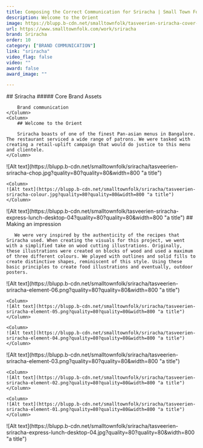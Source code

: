 ```yaml
---
title: Composing the Correct Communication for Sriracha | Small Town Folk — Small Town Folk
description: Welcome to the Orient 
image: https://blupp.b-cdn.net/smalltownfolk/tasveerien-sriracha-cover-desktop-02.jpg?quality=80
url: https://www.smalltownfolk.com/work/sriracha
brand: Sriracha   
order: 10
category: ["BRAND COMMUNICATION"]
link: "sriracha"
video_flag: false
video: ""
award: false
award_image: ""

---
```


<Column2>
    <Column>
        ## Sriracha
        ##### Core Brand Assets

        Brand communication
    </Column>
    <Column>  
        ## Welcome to the Orient    
        
        Sriracha boasts of one of the finest Pan-asian menus in Bangalore. The restaurant serviced a wide range of patrons. We were tasked with creating a retail-uplift campaign that would do justice to this menu and clientele.
    </Column>
</Column2>

<Column2>
    <Column>
    ![Alt text](https://blupp.b-cdn.net/smalltownfolk/sriracha/tasveerien-sriracha-chop.jpg?quality=80?quality=80&width=800 "a title")
    </Column>

    <Column>
    ![Alt text](https://blupp.b-cdn.net/smalltownfolk/sriracha/tasveerien-sriracha-colour.jpg?quality=80?quality=80&width=800 "a title")
    </Column>
</Column2>

<Column>
    ![Alt text](https://blupp.b-cdn.net/smalltownfolk/tasveerien-sriracha-express-lunch-desktop-04?quality=80?quality=80&width=800 "a title")
</Column>

<Column>
        ## Making an impression 
        
       We were very inspired by the authenticity of the recipes that Sriracha used. When creating the visuals for this project, we went with a simplified take on wood cutting illustrations. Originally, these illustrations were created on blocks of wood and used a maximum of three different colours. We played with outlines and solid fills to create distinctive shapes, reminiscent of this style. Using these basic principles to create food illustrations and eventually, outdoor posters.

</Column>

<Column3>
    <Column>
    ![Alt text](https://blupp.b-cdn.net/smalltownfolk/sriracha/tasveerien-sriracha-element-06.png?quality=80?quality=80&width=800 "a title")
    </Column>

    <Column>
    ![Alt text](https://blupp.b-cdn.net/smalltownfolk/sriracha/tasveerien-sriracha-element-05.png?quality=80?quality=80&width=800 "a title")
    </Column>

    <Column>
    ![Alt text](https://blupp.b-cdn.net/smalltownfolk/sriracha/tasveerien-sriracha-element-04.png?quality=80?quality=80&width=800 "a title")
    </Column>
</Column3>

<Column3>
    <Column>
    ![Alt text](https://blupp.b-cdn.net/smalltownfolk/sriracha/tasveerien-sriracha-element-03.png?quality=80?quality=80&width=800 "a title")
    </Column>

    <Column>
    ![Alt text](https://blupp.b-cdn.net/smalltownfolk/sriracha/tasveerien-sriracha-element-02.png?quality=80?quality=80&width=800 "a title")
    </Column>

    <Column>
    ![Alt text](https://blupp.b-cdn.net/smalltownfolk/sriracha/tasveerien-sriracha-element-01.png?quality=80?quality=80&width=800 "a title")
    </Column>
</Column3>

<Column>
    ![Alt text](https://blupp.b-cdn.net/smalltownfolk/sriracha/tasveerien-sriracha-express-lunch-desktop-04.jpg?quality=80?quality=80&width=800 "a title")
</Column>
